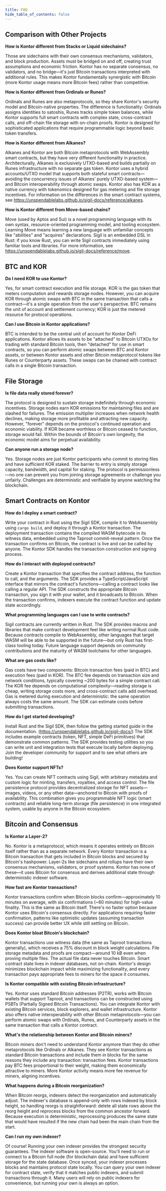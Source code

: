 ```yaml
---
title: FAQ
hide_table_of_contents: false
---
```


## Comparison with Other Projects

**How is Kontor different from Stacks or Liquid sidechains?**

Those are sidechains with their own consensus mechanisms, validators, and block production. Assets must be bridged on and off, creating trust assumptions and economic friction. Kontor has no separate consensus, no validators, and no bridge—it's just Bitcoin transactions interpreted with additional rules. This makes Kontor fundamentally synergistic with Bitcoin (more Kontor usage means more Bitcoin fees) rather than competitive.

**How is Kontor different from Ordinals or Runes?**

Ordinals and Runes are also metaprotocols, so they share Kontor's security model and Bitcoin-native properties. The difference is functionality: Ordinals assigns identities to satoshis, Runes tracks simple token balances, while Kontor supports full smart contracts with complex state, cross-contract calls, and off-chain file storage with on-chain proofs. Kontor is designed for sophisticated applications that require programmable logic beyond basic token transfers.

**How is Kontor different from Alkanes?**

Alkanes and Kontor are both Bitcoin metaprotocols with WebAssembly smart contracts, but they have very different functionality in practice. Architecturally, Alkanes is exclusively UTXO-based and builds partially on Runes infrastructure with no separate gas token. Kontor uses a hybrid accounts/UTXO model that supports both stateful smart contracts—avoiding the concurrency issues of Alkanes’ purely UTXO-based system—and Bitcoin interoperability through atomic swaps. Kontor also has KOR as a native currency with tokenomics designed for gas metering and file storage incentives. For information on the differences in the smart contract systems, see  https://unspendablelabs.github.io/sigil-docs/reference/alkanes.

**How is Kontor different from Move-based chains?**

Move (used by Aptos and Sui) is a novel programming language with its own syntax, resource-oriented programming model, and tooling ecosystem. Learning Move means learning a new language with unfamiliar concepts like "abilities" and "acquires" declarations. Sigil is an embedded DSL in Rust: if you know Rust, you can write Sigil contracts immediately using familiar tools and libraries. For more information, see https://unspendablelabs.github.io/sigil-docs/reference/move.

## BTC and KOR

**Do I need KOR to use Kontor?**

Yes, for smart contract execution and file storage. KOR is the gas token that meters computation and rewards storage nodes. However, you can acquire KOR through atomic swaps with BTC in the same transaction that calls a contract—it's a single operation from the user's perspective. BTC remains the unit of account and settlement currency; KOR is just the metered resource for protocol operations.

**Can I use Bitcoin in Kontor applications?**

BTC is intended to be the central unit of account for Kontor DeFi applications. Kontor allows its assets to be "attached" to Bitcoin UTXOs for trading with standard Bitcoin tools, then "detached" for use in smart contracts, so you can perform atomic swaps between BTC and Kontor assets, or between Kontor assets and other Bitcoin metaprotocol tokens like Runes or Counterparty assets. These swaps can be chained with contract calls in a single Bitcoin transaction.

## File Storage

**Is file data really stored forever?**

The protocol is designed to sustain storage indefinitely through economic incentives. Storage nodes earn KOR emissions for maintaining files and are slashed for failures. The emission multiplier increases when network health declines, making storage more profitable and attracting new capacity. However, "forever" depends on the protocol's continued operation and economic viability. If KOR became worthless or Bitcoin ceased to function, storage would fail. Within the bounds of Bitcoin's own longevity, the economic model aims for perpetual availability.

**Can anyone run a storage node?**

Yes. Storage nodes are just Kontor participants who commit to storing files and have sufficient KOR staked. The barrier to entry is simply storage capacity, bandwidth, and capital for staking. The protocol is permissionless—no one can prevent you from joining storage agreements or challenge you unfairly. Challenges are deterministic and verifiable by anyone watching the blockchain.

## Smart Contracts on Kontor

**How do I deploy a smart contract?**

Write your contract in Rust using the Sigil SDK, compile it to WebAssembly using `cargo build`, and deploy it through a Kontor transaction. The deployment transaction contains the compiled WASM bytecode in its witness data, embedded using the Taproot commit-reveal pattern. Once the transaction confirms on Bitcoin, the contract is live and can be called by anyone. The Kontor SDK handles the transaction construction and signing process.

**How do I interact with deployed contracts?**

Create a Kontor transaction that specifies the contract address, the function to call, and the arguments. The SDK provides a TypeScript/JavaScript interface that mirrors the contract's functions—calling a contract looks like calling a regular API. The SDK constructs the appropriate Bitcoin transaction, you sign it with your wallet, and it broadcasts to Bitcoin. When the transaction confirms, indexers execute the contract function and update state accordingly.

**What programming languages can I use to write contracts?**

Sigil contracts are currently written in Rust. The SDK provides macros and libraries that make contract development feel like writing normal Rust code. Because contracts compile to WebAssembly, other languages that target WASM will be able to be supported in the future—but only Rust has first-class tooling today. Future language support depends on community contributions and the maturity of WASM toolchains for other languages.

**What are gas costs like?**

Gas costs have two components: Bitcoin transaction fees (paid in BTC) and execution fees (paid in KOR). The BTC fee depends on transaction size and network conditions, typically covering ~200 bytes for a simple contract call. The KOR fee depends on computational complexity—reading storage is cheap, writing storage costs more, and cross-contract calls add overhead. Gas is metered during execution and deterministic: the same operation always costs the same amount. The SDK can estimate costs before submitting transactions.

**How do I get started developing?**

Install Rust and the Sigil SDK, then follow the getting started guide in the documentation. (https://unspendablelabs.github.io/sigil-docs/) The SDK includes example contracts (token, NFT, simple DeFi primitives) that demonstrate common patterns. The SDK provides testing utilities so you can write unit and integration tests that execute locally before deploying. Join the developer community for support and to see what others are building!

**Does Kontor support NFTs?**

Yes. You can create NFT contracts using Sigil, with arbitrary metadata and custom logic for minting, transfers, royalties, and access control. The file persistence protocol provides decentralized storage for NFT assets—images, videos, or any other data—anchored to Bitcoin with proofs of availability. This combination gives you programmable NFT logic (smart contracts) and reliable long-term storage (file persistence) in one integrated system, usable by anyone in the Bitcoin ecosystem.

## Bitcoin and Consensus

**Is Kontor a Layer-2?**

No. Kontor is a metaprotocol, which means it operates entirely on Bitcoin itself rather than as a separate network. Every Kontor transaction is a Bitcoin transaction that gets included in Bitcoin blocks and secured by Bitcoin's hashpower. Layer-2s like sidechains and rollups have their own consensus mechanisms, validators, or proof systems. Kontor has none of these—it uses Bitcoin for consensus and derives additional state through deterministic indexer software.

**How fast are Kontor transactions?**

Kontor transactions confirm when Bitcoin blocks confirm—approximately 10 minutes on average, with six confirmations (~60 minutes) for high-value finality. This is the same as Bitcoin itself. There's no faster option because Kontor uses Bitcoin's consensus directly. For applications requiring faster confirmation, patterns like optimistic updates (assuming transaction success) can provide better UX while still settling on Bitcoin.

**Does Kontor bloat Bitcoin's blockchain?**

Kontor transactions use witness data (the same as Taproot transactions generally), which receives a 75% discount in block weight calculations. File storage metadata and proofs are compact—around 10 kB even when proving multiple files. The actual file data never touches Bitcoin. Smart contract state lives in indexer databases, not on-chain. Kontor's design minimizes blockchain impact while maximizing functionality, and every transaction pays appropriate fees to miners for the space it consumes.

**Is Kontor compatible with existing Bitcoin infrastructure?**

Yes. Kontor uses standard Bitcoin addresses (P2TR), works with Bitcoin wallets that support Taproot, and transactions can be constructed using PSBTs (Partially Signed Bitcoin Transactions). You can integrate Kontor with existing Bitcoin services, block explorers, and wallet infrastructure. Kontor also offers native interoperability with other Bitcoin metaprotocols—you can perform atomic swaps with Ordinals, Runes, and Counterparty assets in the same transaction that calls a Kontor contract.

**What's the relationship between Kontor and Bitcoin miners?**

Bitcoin miners don't need to understand Kontor anymore than they do other metaprotocols like Ordinals or Alkanes. They see Kontor transactions as standard Bitcoin transactions and include them in blocks for the same reasons they include any transaction: transaction fees. Kontor transactions pay BTC fees proportional to their weight, making them economically attractive to miners. More Kontor activity means more fee revenue for miners, aligning incentives.

**What happens during a Bitcoin reorganization?**

When Bitcoin reorgs, indexers detect the reorganization and automatically adjust. The indexer's database is append-only with rows indexed by block height, so handling reorgs is straightforward: delete all state rows above the reorg height and reprocess blocks from the common ancestor forward. Because execution is deterministic, reprocessing produces the same state that would have resulted if the new chain had been the main chain from the start.

**Can I run my own indexer?**

Of course! Running your own indexer provides the strongest security guarantees. The indexer software is open-source. You'll need to run or connect to a Bitcoin full node (for blockchain data) and have sufficient storage for the state database. Once synced, your indexer processes blocks and maintains protocol state locally. You can query your own indexer for contract state, verify that it matches public indexers, and submit transactions through it. Many users will rely on public indexers for convenience, but running your own is always an option.
